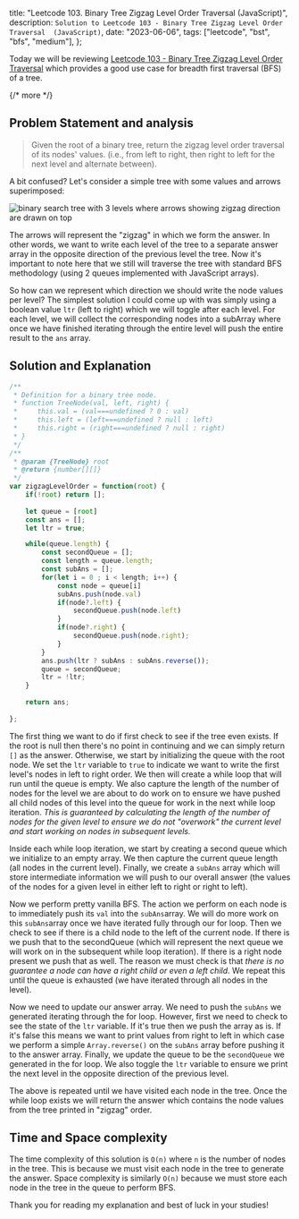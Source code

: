   title: "Leetcode 103. Binary Tree Zigzag Level Order Traversal (JavaScript)",
  description: `Solution to Leetcode 103 - Binary Tree Zigzag Level Order Traversal  (JavaScript)`,
  date: "2023-06-06",
  tags: ["leetcode", "bst", "bfs", "medium"],
};

Today we will be reviewing [Leetcode 103 - Binary Tree Zigzag Level Order Traversal](https://leetcode.com/problems/binary-tree-zigzag-level-order-traversal/description/) which provides a good use case for breadth first traversal (BFS) of a tree.

{/* more */}

## Problem Statement and analysis

> Given the root of a binary tree, return the zigzag level order traversal of its nodes' values. (i.e., from left to right, then right to left for the next level and alternate between).

A bit confused? Let's consider a simple tree with some values and arrows superimposed:

<div class="flex justify-center px-4 md:px-8 lg:px-12">
  <img
    src="/blog-assets/leetcode-103-binary-tree-zigzag-level-order-traversal/tree.jpg"
    alt="binary search tree with 3 levels where arrows showing zigzag direction are drawn on top"
  />
</div>

The arrows will represent the "zigzag" in which we form the answer. In other words, we want to write each level of the tree to a separate answer array in the opposite direction of the previous level the tree.
Now it's important to note here that we still will traverse the tree with standard BFS methodology (using 2 queues implemented with JavaScript arrays). 

So how can we represent which direction we should write the node values per level? The simplest solution I could come up with was simply using a boolean value `ltr` (left to right) which we will toggle after each level. For each level, we will collect the corresponding nodes into a subArray where once we have finished iterating through the entire level will push the entire result to the `ans` array.

## Solution and Explanation

```javascript
/**
 * Definition for a binary tree node.
 * function TreeNode(val, left, right) {
 *     this.val = (val===undefined ? 0 : val)
 *     this.left = (left===undefined ? null : left)
 *     this.right = (right===undefined ? null : right)
 * }
 */
/**
 * @param {TreeNode} root
 * @return {number[][]}
 */
var zigzagLevelOrder = function(root) {
    if(!root) return [];
    
    let queue = [root]
    const ans = [];
    let ltr = true;

    while(queue.length) {
        const secondQueue = [];
        const length = queue.length;
        const subAns = [];
        for(let i = 0 ; i < length; i++) {
            const node = queue[i]
            subAns.push(node.val)
            if(node?.left) {
                secondQueue.push(node.left)
            }
            if(node?.right) {
                secondQueue.push(node.right);
            }
        }
        ans.push(ltr ? subAns : subAns.reverse());
        queue = secondQueue;
        ltr = !ltr;
    }
    
    return ans;
    
};
```

The first thing we want to do if first check to see if the tree even exists. If the root is null then there's no point in continuing and we can simply return `[]` as the answer. Otherwise, we start by initializing the queue with the root node. We set the `ltr` variable to `true` to indicate we want to write the first level's nodes in left to right order. We then will create a while loop that will run until the queue is empty. We also capture the length of the number of nodes for the level we are about to do work on to ensure we have pushed all child nodes of this level into the queue for work in the next while loop iteration. _This is guaranteed by calculating the length of the number of nodes for the given level to ensure we do not "overwork" the current level and start working on nodes in subsequent levels._

Inside each while loop iteration, we start by creating a second queue which we initialize to an empty array. We then capture the current queue length (all nodes in the current level). Finally, we create a `subAns` array which will store intermediate information we will push to our overall answer (the values of the nodes for a given level in either left to right or right to left).

Now we perform pretty vanilla BFS. The action we perform on each node is to immediately push its `val` into the `subAns`array. We will do more work on this `subAns`array once we have iterated fully through our for loop. Then we check to see if there is a child node to the left of the current node. If there is we push that to the secondQueue (which will represent the next queue we will work on in the subsequent while loop iteration). If there is a right node present we push that as well. The reason we must check is that _there is no guarantee a node can have a right child or even a left child_. We repeat this until the queue is exhausted (we have iterated through all nodes in the level).

Now we need to update our answer array. We need to push the `subAns` we generated iterating through the for loop. However, first we need to check to see the state of the `ltr` variable. If it's true then we push the array as is. If it's false this means we want to print values from right to left in which case we perform a simple `Array.reverse()` on the `subAns` array before pushing it to the answer array. Finally, we update the queue to be the `secondQueue` we generated in the for loop. We also toggle the `ltr` variable to ensure we print the next level in the opposite direction of the previous level.

The above is repeated until we have visited each node in the tree. Once the while loop exists we will return the answer which contains the node values from the tree printed in "zigzag" order.

## Time and Space complexity

The time complexity of this solution is `O(n)` where `n` is the number of nodes in the tree. This is because we must visit each node in the tree to generate the answer. Space complexity is similarly `O(n)` because we must store each node in the tree in the queue to perform BFS.

Thank you for reading my explanation and best of luck in your studies!